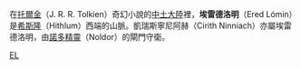 在[[托爾金|托爾金]]（J. R. R. Tolkien）奇幻小說的[[中土大陸|中土大陸]]裡，'''埃雷德洛明'''（Ered Lómin）是[[希斯隆|希斯隆]]（Hithlum）西端的山脈。凱瑞斯寧尼阿赫（Cirith Ninniach）亦屬埃雷德洛明，由[[諾多精靈|諾多精靈]]（Noldor）的閘門守衛。

{{Arda Mountains}}

{{Tolkien-stub}}

[[Category:中土大陸的地理|EL]]
